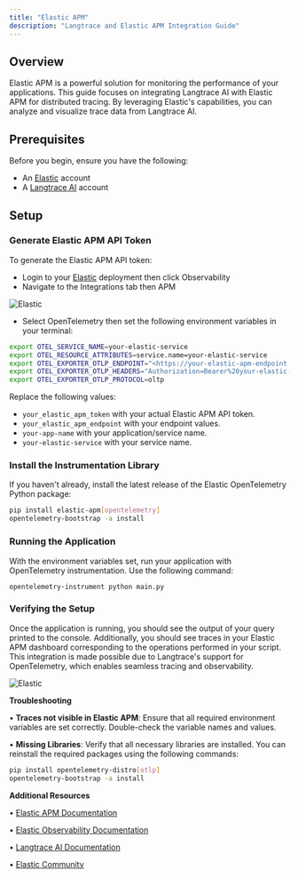 ```yaml
---
title: "Elastic APM"
description: "Langtrace and Elastic APM Integration Guide"
---
```


## Overview

Elastic APM is a powerful solution for monitoring the performance of your applications. This guide focuses on integrating Langtrace AI with Elastic APM for distributed tracing. By leveraging Elastic's capabilities, you can analyze and visualize trace data from Langtrace AI.

## Prerequisites

Before you begin, ensure you have the following:

- An [Elastic](https://elastic.co/) account
- A [Langtrace AI](http://langtrace.ai/) account

## Setup

### Generate Elastic APM API Token

To generate the Elastic APM API token:

- Login to your [Elastic](https://cloud.elastic.co/) deployment then click Observability
- Navigate to the Integrations tab then APM

![Elastic](/images/elasticapm1.png)

- Select OpenTelemetry then set the following environment variables in your terminal:

```bash
export OTEL_SERVICE_NAME=your-elastic-service
export OTEL_RESOURCE_ATTRIBUTES=service.name=your-elastic-service
export OTEL_EXPORTER_OTLP_ENDPOINT="<https://your-elastic-apm-endpoint:443>"
export OTEL_EXPORTER_OTLP_HEADERS="Authorization=Bearer%20your-elastic-apm-token"
export OTEL_EXPORTER_OTLP_PROTOCOL=oltp
```

Replace the following values:

- `your_elastic_apm_token` with your actual Elastic APM API token.
- `your_elastic_apm_endpoint` with your endpoint values.
- `your-app-name` with your application/service name.
- `your-elastic-service` with your service name.

### Install the Instrumentation Library

If you haven't already, install the latest release of the Elastic OpenTelemetry Python package:

```bash
pip install elastic-apm[opentelemetry]
opentelemetry-bootstrap -a install
```

### **Running the Application**

With the environment variables set, run your application with OpenTelemetry instrumentation. Use the following command:

```
opentelemetry-instrument python main.py
```

### **Verifying the Setup**

Once the application is running, you should see the output of your query printed to the console. Additionally, you should see traces in your Elastic APM dashboard corresponding to the operations performed in your script. This integration is made possible due to Langtrace's support for OpenTelemetry, which enables seamless tracing and observability.

![Elastic](/images/elasticapm2.png)

**Troubleshooting**

• **Traces not visible in Elastic APM**: Ensure that all required environment variables are set correctly. Double-check the variable names and values.

• **Missing Libraries**: Verify that all necessary libraries are installed. You can reinstall the required packages using the following commands:

```bash
pip install opentelemetry-distro[otlp]
opentelemetry-bootstrap -a install
```

**Additional Resources**

• [Elastic APM Documentation](https://www.elastic.co/guide/en/apm/get-started/current/quick-start-overview.html)

• [Elastic Observability Documentation](https://www.elastic.co/guide/en/observability/current/index.html)

• [Langtrace AI Documentation](https://docs.langtrace.ai/)

• [Elastic Community](https://discuss.elastic.co/)
